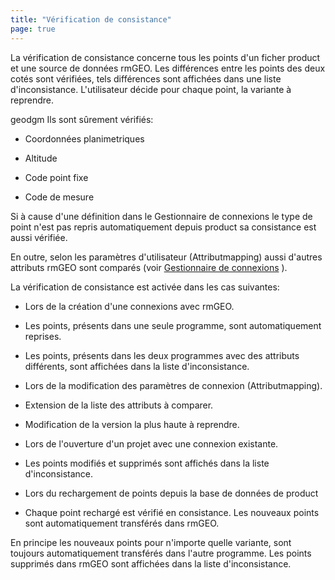 ```yaml
---
title: "Vérification de consistance"
page: true
---
```

La v&#233;rification de consistance concerne tous les points d&#39;un ficher  <Placeholder>product</Placeholder> et une source de donn&#233;es rmGEO. Les diff&#233;rences entre les points des deux cot&#233;s sont v&#233;rifi&#233;es, tels diff&#233;rences sont affich&#233;es dans une liste d&#39;inconsistance.
L&#39;utilisateur d&#233;cide pour chaque point, la variante &#224; reprendre.

 <Placeholder>geodgm</Placeholder> 
Ils sont s&#251;rement v&#233;rifi&#233;s:

- Coordonn&#233;es planimetriques

- Altitude

- Code point fixe

- Code de mesure



Si &#224; cause d&#39;une d&#233;finition dans le Gestionnaire de connexions le type de point n&#39;est pas repris automatiquement depuis  <Placeholder>product</Placeholder>  sa consistance est aussi v&#233;rifi&#233;e.

En outre, selon les param&#232;tres d&#39;utilisateur (Attributmapping) aussi d&#39;autres attributs rmGEO sont compar&#233;s (voir [Gestionnaire de connexions](../daten/rmgeo-verbindungsmanager)
).

La v&#233;rification de consistance est activ&#233;e dans les cas suivantes:


- Lors de la cr&#233;ation d&#39;une connexions avec rmGEO.

- Les points, pr&#233;sents dans une seule programme, sont automatiquement reprises.

- Les points, pr&#233;sents dans les deux programmes avec des attributs diff&#233;rents, sont affich&#233;es dans la liste d&#39;inconsistance.



- Lors de la modification des param&#232;tres de connexion (Attributmapping).

- Extension de la liste des attributs &#224; comparer.

- Modification de la version la plus haute &#224; reprendre.



- Lors de l&#39;ouverture d&#39;un projet avec une connexion existante.

- Les points modifi&#233;s et supprim&#233;s sont affich&#233;s dans la liste d&#39;inconsistance.



- Lors du rechargement de points depuis la base de donn&#233;es de <Placeholder>product</Placeholder> 
- Chaque point recharg&#233; est v&#233;rifi&#233; en consistance. Les nouveaux points sont automatiquement transf&#233;r&#233;s dans rmGEO.






<Success>
En principe les nouveaux points pour n&#39;importe quelle variante, sont toujours automatiquement transf&#233;r&#233;s dans l&#39;autre programme. Les points supprim&#233;s dans rmGEO sont affich&#233;es dans la liste d&#39;inconsistance.
</Success>

